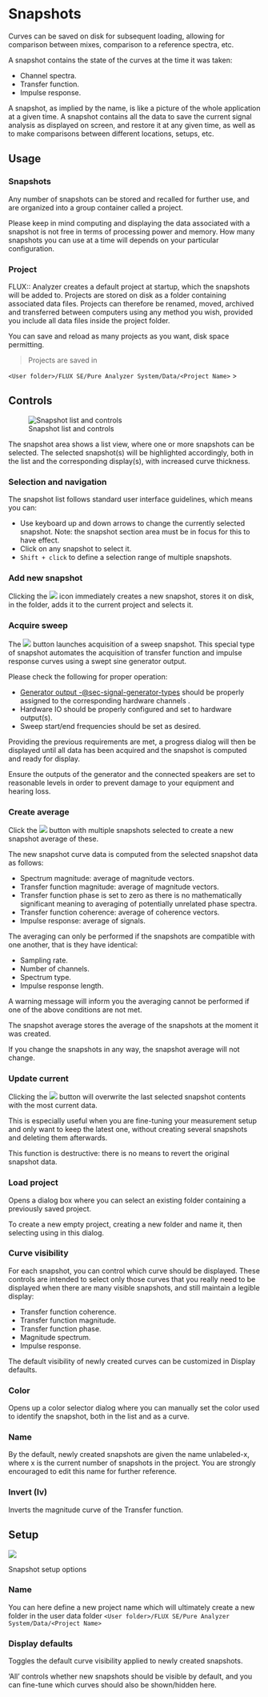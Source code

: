 # Snapshots
Curves can be saved on disk for subsequent loading, allowing for comparison between mixes, comparison to a reference spectra, etc.

A snapshot contains the state of the curves at the time it was taken:

* Channel spectra.
* Transfer function.
* Impulse response.


A snapshot, as implied by the name, is like a picture of the whole application at a given time.
A snapshot contains all the data to save the current signal analysis as displayed on screen, and restore it at any given time, as well as to make comparisons between different locations, setups, etc.


<!-- LIVEVERSION-->

## Usage

### Snapshots
Any number of snapshots can be stored and recalled for further use, and are organized into a group container called a project.

Please keep in mind computing and displaying the data associated with a snapshot is not free in terms of processing power and memory.
How many snapshots you can use at a time will depends on your particular configuration.

### Project
FLUX:: Analyzer creates a default project at startup, which the snapshots will be added to.
Projects are stored on disk as a folder containing associated data files. Projects can therefore be renamed, moved, archived and transferred between computers using any method you wish, provided you include all data files inside the project folder.

You can save and reload as many projects as you want, disk space permitting.

>Projects are saved in

`<User folder>/FLUX SE/Pure Analyzer System/Data/<Project Name>`
>

<!-- LIVEVERSION-->
<!-- TODO: Rename??? What is not clear is the project management within the Analyzer -->

## Controls
![Snapshot list and controls](https://media.githubusercontent.com/media/FLUX-SE/doc_images/main/Analyzer/Snapshots/Main.png)

The snapshot area shows a list view, where one or more snapshots can be selected.
The selected snapshot(s) will be highlighted accordingly, both in the list and the corresponding display(s), with increased curve thickness.

### Selection and navigation
The snapshot list follows standard user interface guidelines, which means you can:

* Use keyboard up and down arrows to change the currently selected snapshot.
Note: the snapshot section area must be in focus for this to have effect.
* Click on any snapshot to select it.
* ```Shift + click``` to define a selection range of multiple snapshots.

### Add new snapshot
Clicking the ![](https://media.githubusercontent.com/media/FLUX-SE/doc_images/main/Analyzer/Snapshots/CreateSnapshot.png) icon immediately creates a new snapshot, stores it on disk, in the folder, adds it to the current project and selects it.

### Acquire sweep
The ![](https://media.githubusercontent.com/media/FLUX-SE/doc_images/main/Analyzer/Generic/Sweep.png) button launches acquisition of a sweep snapshot. 
This special type of snapshot automates the acquisition of transfer function and impulse response curves using a swept sine generator output.

Please check the following for proper operation:

* [Generator output -@sec-signal-generator-types](s) should be properly assigned to the corresponding hardware channels .
* Hardware IO should be properly configured and set to hardware output(s).
* Sweep start/end frequencies should be set as desired.

Providing the previous requirements are met, a progress dialog will then be displayed until all data has been acquired and the snapshot is computed and ready for display.

:::{.callout-note}
Ensure the outputs of the generator and the connected speakers are set to reasonable levels in order to prevent damage to your equipment and hearing loss.
:::

### Create average
Click the ![](https://media.githubusercontent.com/media/FLUX-SE/doc_images/main/Analyzer/Generic/Average.png) button with multiple snapshots selected to create a new snapshot average of these.

The new snapshot curve data is computed from the selected snapshot data as follows:

* Spectrum magnitude: average of magnitude vectors.
* Transfer function magnitude: average of magnitude vectors.
* Transfer function phase is set to zero as there is no mathematically significant meaning to averaging of potentially unrelated phase spectra.
* Transfer function coherence: average of coherence vectors.
* Impulse response: average of signals.


The averaging can only be performed if the snapshots are compatible with one another, that is they have identical:

* Sampling rate.
* Number of channels.
* Spectrum type.
* Impulse response length.


A warning message will inform you the averaging cannot be performed if one of the above conditions are not met.

:::{.callout-note}
The snapshot average stores the average of the snapshots at the moment it was created.

If you change the snapshots in any way, the snapshot average will not change.
:::

### Update current
Clicking the ![](https://media.githubusercontent.com/media/FLUX-SE/doc_images/main/Analyzer/Generic/Update.png) button will overwrite the last selected snapshot contents with the most current data.

This is especially useful when you are fine-tuning your measurement setup and only want to keep the latest one, without creating several snapshots and deleting them afterwards.

:::{.callout-note}
This function is destructive: there is no means to revert the original
snapshot data.
:::

### Load project
Opens a dialog box where you can select an existing folder containing a previously saved project.

To create a new empty project, creating a new folder and name it, then selecting using in this dialog.

### Curve visibility
For each snapshot, you can control which curve should be displayed. These controls are intended to select only those curves that you really need to be displayed when there are many visible snapshots, and still maintain a legible display:

* Transfer function coherence.
* Transfer function magnitude.
* Transfer function phase.
* Magnitude spectrum.
* Impulse response.

:::{.callout-note}
The default visibility of newly created curves can be customized in Display defaults.
:::

### Color
Opens up a color selector dialog where you can manually set the color used to identify the snapshot, both in the list and as a curve.

### Name
By the default, newly created snapshots are given the name <c>unlabeled-x</c>, where <c>x</c> is the current number of snapshots in the project. You are strongly encouraged to edit this name for further reference.

### Invert (Iv)
Inverts the magnitude curve of the Transfer function.

<!-- LIVEVERSION-->
<!-- TODO: Load IR, not documentated  -->

## Setup
![](https://media.githubusercontent.com/media/FLUX-SE/doc_images/main/Analyzer/Snapshots/Setup.png)

:::{.callout-note}
Snapshot setup options
:::

### Name

You can here define a new project name which will ultimately create a new folder in the user data folder `<User folder>/FLUX SE/Pure Analyzer System/Data/<Project Name>`


### Display defaults
Toggles the default curve visibility applied to newly created snapshots.

'All' controls whether new snapshots should be visible by default, and you can fine-tune which curves should also be shown/hidden here.


<!-- LIVEVERSION-->
<!-- TODO: Update Image  -->
